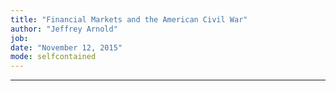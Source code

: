 ```yaml
---
title: "Financial Markets and the American Civil War"
author: "Jeffrey Arnold"
job: 
date: "November 12, 2015"
mode: selfcontained
---
```


--- 
